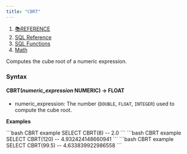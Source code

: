 ```yaml
---
title: "CBRT"
---
```


1. [📚REFERENCE](/reference)
2. [SQL Reference](/reference/sql-reference)
3. [SQL Functions](/reference/sql-reference/all-functions)
4. [Math](/reference/sql-reference/all-functions/math)

Computes the cube root of a numeric expression.

### Syntax

#### CBRT(*numeric\_expression* NUMERIC) → FLOAT

* numeric\_expression: The number (`DOUBLE`, `FLOAT`, `INTEGER`) used to compute the cube root.

**Examples**

<CodeGroup>
  ```bash CBRT example
  SELECT CBRT(8)
  -- 2.0
  ```
</CodeGroup>

<CodeGroup>
  ```bash CBRT example
  SELECT CBRT(120)
  -- 4.932424148660941
  ```
</CodeGroup>

<CodeGroup>
  ```bash CBRT example
  SELECT CBRT(99.5)
  -- 4.633839922986558
  ```
</CodeGroup>
